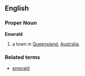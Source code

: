 {{wikipedia2|Emerald, Queensland}}
==English==
===Proper Noun===
'''Emerald'''
# a town in [[Queensland]], [[Australia]].

===Related terms===
*[[emerald]]